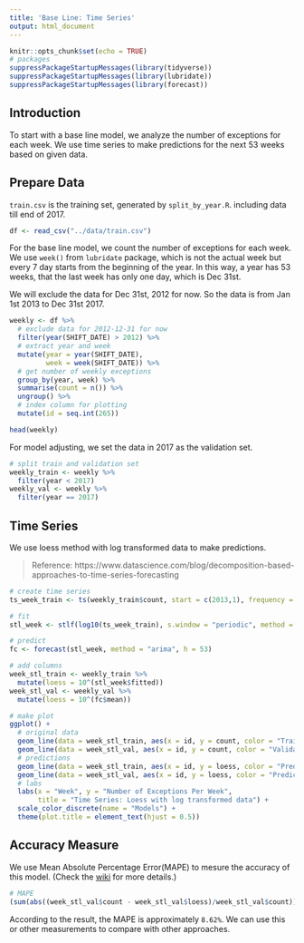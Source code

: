 ```yaml
---
title: 'Base Line: Time Series'
output: html_document
---
```


```r
knitr::opts_chunk$set(echo = TRUE)
# packages
suppressPackageStartupMessages(library(tidyverse))
suppressPackageStartupMessages(library(lubridate))
suppressPackageStartupMessages(library(forecast))
```

## Introduction

To start with a base line model, we analyze the number of exceptions for each week. We use time series to make predictions for the next 53 weeks based on given data.

## Prepare Data

`train.csv` is the training set, generated by `split_by_year.R`. including data till end of 2017.

```r
df <- read_csv("../data/train.csv")
```

For the base line model, we count the number of exceptions for each week. We use `week()` from `lubridate` package, which is not the actual week but every 7 day starts from the beginning of the year. In this way, a year has 53 weeks, that the last week has only one day, which is Dec 31st.

We will exclude the data for Dec 31st, 2012 for now. So the data is from Jan 1st 2013 to Dec 31st 2017.

```r
weekly <- df %>% 
  # exclude data for 2012-12-31 for now
  filter(year(SHIFT_DATE) > 2012) %>% 
  # extract year and week
  mutate(year = year(SHIFT_DATE),
         week = week(SHIFT_DATE)) %>% 
  # get number of weekly exceptions
  group_by(year, week) %>% 
  summarise(count = n()) %>% 
  ungroup() %>% 
  # index column for plotting
  mutate(id = seq.int(265))

head(weekly)
```

For model adjusting, we set the data in 2017 as the validation set.

```r
# split train and validation set
weekly_train <- weekly %>% 
  filter(year < 2017)
weekly_val <- weekly %>%
  filter(year == 2017)
```

## Time Series

We use loess method with log transformed data to make predictions.

> Reference: https://www.datascience.com/blog/decomposition-based-approaches-to-time-series-forecasting

```r
# create time series
ts_week_train <- ts(weekly_train$count, start = c(2013,1), frequency = 53)

# fit
stl_week <- stlf(log10(ts_week_train), s.window = "periodic", method = 'arima')

# predict
fc <- forecast(stl_week, method = "arima", h = 53)

# add columns
week_stl_train <- weekly_train %>% 
  mutate(loess = 10^(stl_week$fitted))
week_stl_val <- weekly_val %>% 
  mutate(loess = 10^(fc$mean))

# make plot
ggplot() +
  # original data
  geom_line(data = week_stl_train, aes(x = id, y = count, color = "Train")) +
  geom_line(data = week_stl_val, aes(x = id, y = count, color = "Validation")) +
  # predictions
  geom_line(data = week_stl_train, aes(x = id, y = loess, color = "Prediction")) +
  geom_line(data = week_stl_val, aes(x = id, y = loess, color = "Prediction")) +
  # labs
  labs(x = "Week", y = "Number of Exceptions Per Week",
       title = "Time Series: Loess with log transformed data") +
  scale_color_discrete(name = "Models") +
  theme(plot.title = element_text(hjust = 0.5))
```

## Accuracy Measure

We use Mean Absolute Percentage Error(MAPE) to mesure the accuracy of this model. (Check the [wiki](https://en.wikipedia.org/wiki/Mean_absolute_percentage_error) for more details.)

```r
# MAPE
(sum(abs((week_stl_val$count - week_stl_val$loess)/week_stl_val$count))/nrow(week_stl_val))
```

According to the result, the MAPE is approximately `8.62%`. We can use this or other measurements to compare with other approaches.
